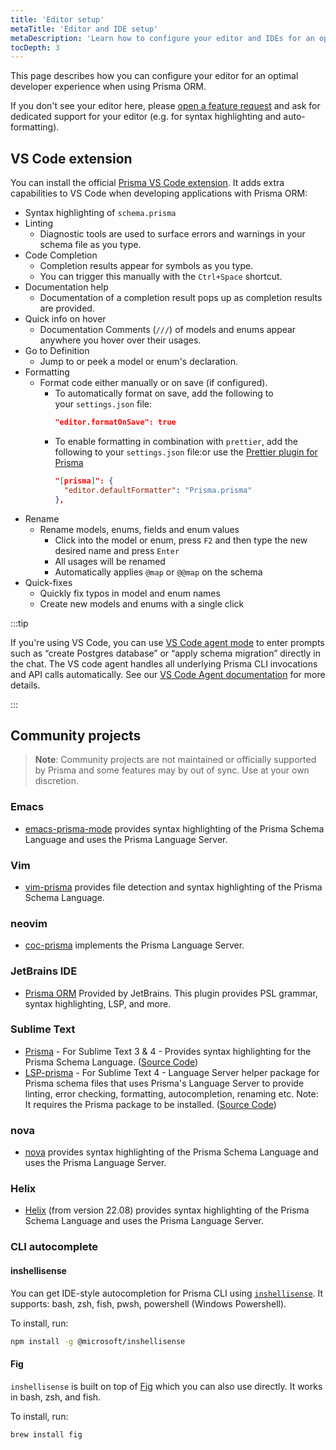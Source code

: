 ```yaml
---
title: 'Editor setup'
metaTitle: 'Editor and IDE setup'
metaDescription: 'Learn how to configure your editor and IDEs for an optimal developer experience with Prisma ORM.'
tocDepth: 3
---
```


<TopBlock>

This page describes how you can configure your editor for an optimal developer experience when using Prisma ORM.

If you don't see your editor here, please [open a feature request](https://github.com/prisma/prisma/issues/new?assignees=&labels=&template=feature_request.md&title=) and ask for dedicated support for your editor (e.g. for syntax highlighting and auto-formatting).

</TopBlock>

## VS Code extension

You can install the official [Prisma VS Code extension](https://marketplace.visualstudio.com/items?itemName=Prisma.prisma). It adds extra capabilities to VS Code when developing applications with Prisma ORM:

- Syntax highlighting of `schema.prisma`
- Linting
  - Diagnostic tools are used to surface errors and warnings in your schema file as you type.
- Code Completion
  - Completion results appear for symbols as you type.
  - You can trigger this manually with the `Ctrl+Space` shortcut.
- Documentation help
  - Documentation of a completion result pops up as completion results are provided.
- Quick info on hover
  - Documentation Comments (`///`) of models and enums appear anywhere you hover over their usages.
- Go to Definition
  - Jump to or peek a model or enum's declaration.
- Formatting
  - Format code either manually or on save (if configured).
    - To automatically format on save, add the following to your `settings.json` file:    
      ```json
      "editor.formatOnSave": true
      ```
    - To enable formatting in combination with `prettier`, add the following to your `settings.json` file:or use the [Prettier plugin for Prisma](https://github.com/umidbekk/prettier-plugin-prisma)        
      ```json
      "[prisma]": {
        "editor.defaultFormatter": "Prisma.prisma"
      },
      ```
- Rename
  - Rename models, enums, fields and enum values
    - Click into the model or enum, press `F2` and then type the new desired name and press `Enter`
    - All usages will be renamed
    - Automatically applies `@map` or `@@map` on the schema
- Quick-fixes
  - Quickly fix typos in model and enum names
  - Create new models and enums with a single click

:::tip

If you're using VS Code, you can use [VS Code agent mode](https://code.visualstudio.com/docs/copilot/chat/chat-agent-mode) to enter prompts such as “create Postgres database” or “apply schema migration” directly in the chat. The VS code agent handles all underlying Prisma CLI invocations and API calls automatically. See our [VS Code Agent documentation](/postgres/integrations/vscode-extension#agent-mode) for more details.

:::


## Community projects

> **Note**: Community projects are not maintained or officially supported by Prisma and some features may by out of sync. Use at your own discretion.

### Emacs

- [emacs-prisma-mode](https://github.com/pimeys/emacs-prisma-mode) provides syntax highlighting of the Prisma Schema Language and uses the Prisma Language Server.

### Vim

- [vim-prisma](https://github.com/prisma/vim-prisma) provides file detection and syntax highlighting of the Prisma Schema Language.

### neovim

- [coc-prisma](https://github.com/pantharshit00/coc-prisma) implements the Prisma Language Server.

### JetBrains IDE

- [Prisma ORM](https://plugins.jetbrains.com/plugin/20686-prisma-orm) Provided by JetBrains. This plugin provides PSL grammar, syntax highlighting, LSP, and more.

### Sublime Text

- [Prisma](https://packagecontrol.io/packages/Prisma) - For Sublime Text 3 & 4 - Provides syntax highlighting for the Prisma Schema Language. ([Source Code](https://github.com/Sublime-Instincts/PrismaHighlight/))
- [LSP-prisma](https://packagecontrol.io/packages/LSP-prisma) - For Sublime Text 4 - Language Server helper package for Prisma schema files that uses Prisma's Language Server to provide linting, error checking, formatting, autocompletion, renaming etc. Note: It requires the Prisma package to be installed. ([Source Code](https://github.com/Sublime-Instincts/LSP-prisma))

### nova

- [nova](https://extensions.panic.com/extensions/robb-j/robb-j.Prisma/) provides syntax highlighting of the Prisma Schema Language and uses the Prisma Language Server.

### Helix

- [Helix](https://helix-editor.com/) (from version 22.08) provides syntax highlighting of the Prisma Schema Language and uses the Prisma Language Server.

### CLI autocomplete

#### inshellisense

You can get IDE-style autocompletion for Prisma CLI using [`inshellisense`](https://github.com/microsoft/inshellisense/tree/main). It supports: bash, zsh, fish, pwsh, powershell (Windows Powershell).

To install, run:

```bash
npm install -g @microsoft/inshellisense
```

#### Fig

`inshellisense` is built on top of [Fig](https://fig.io/) which you can also use directly. It works in bash, zsh, and fish.

To install, run:

```bash
brew install fig
```
